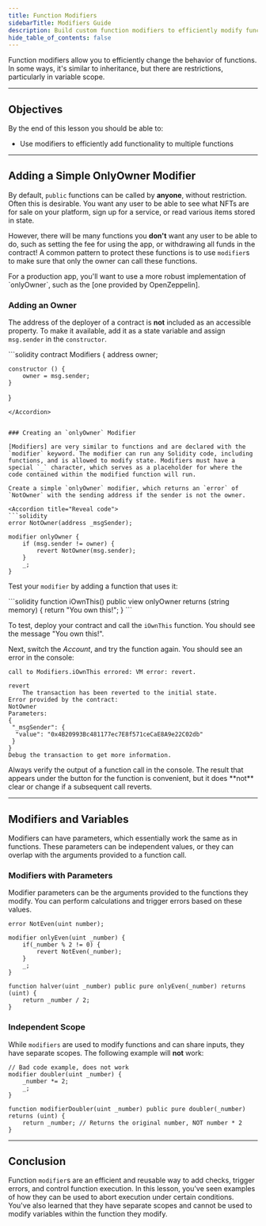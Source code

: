 ```yaml
---
title: Function Modifiers
sidebarTitle: Modifiers Guide
description: Build custom function modifiers to efficiently modify functionality.
hide_table_of_contents: false
---
```


Function modifiers allow you to efficiently change the behavior of functions. In some ways, it's similar to inheritance, but there are restrictions, particularly in variable scope.

---

## Objectives

By the end of this lesson you should be able to:

- Use modifiers to efficiently add functionality to multiple functions

---

## Adding a Simple OnlyOwner Modifier

By default, `public` functions can be called by **anyone**, without restriction. Often this is desirable. You want any user to be able to see what NFTs are for sale on your platform, sign up for a service, or read various items stored in state.

However, there will be many functions you **don't** want any user to be able to do, such as setting the fee for using the app, or withdrawing all funds in the contract! A common pattern to protect these functions is to use `modifier`s to make sure that only the owner can call these functions.

<Warning>
For a production app, you'll want to use a more robust implementation of `onlyOwner`, such as the [one provided by OpenZeppelin].
</Warning>


### Adding an Owner

The address of the deployer of a contract is **not** included as an accessible property. To make it available, add it as a state variable and assign `msg.sender` in the `constructor`.

<Accordion title="Reveal code">
```solidity
contract Modifiers {
    address owner;

    constructor () {
        owner = msg.sender;
    }
}
```
</Accordion>


### Creating an `onlyOwner` Modifier

[Modifiers] are very similar to functions and are declared with the `modifier` keyword. The modifier can run any Solidity code, including functions, and is allowed to modify state. Modifiers must have a special `_` character, which serves as a placeholder for where the code contained within the modified function will run.

Create a simple `onlyOwner` modifier, which returns an `error` of `NotOwner` with the sending address if the sender is not the owner.

<Accordion title="Reveal code">
```solidity
error NotOwner(address _msgSender);
```

```solidity
modifier onlyOwner {
    if (msg.sender != owner) {
        revert NotOwner(msg.sender);
    }
    _;
}
```
</Accordion>

Test your `modifier` by adding a function that uses it:

<Accordion title="Reveal code">
```solidity
function iOwnThis() public view onlyOwner returns (string memory) {
    return "You own this!";
}
```
</Accordion>

To test, deploy your contract and call the `iOwnThis` function. You should see the message "You own this!".

Next, switch the _Account_, and try the function again. You should see an error in the console:

```text
call to Modifiers.iOwnThis errored: VM error: revert.

revert
	The transaction has been reverted to the initial state.
Error provided by the contract:
NotOwner
Parameters:
{
 "_msgSender": {
  "value": "0x4B20993Bc481177ec7E8f571ceCaE8A9e22C02db"
 }
}
Debug the transaction to get more information.
```

<Warning>
Always verify the output of a function call in the console. The result that appears under the button for the function is convenient, but it does **not** clear or change if a subsequent call reverts.
</Warning>


---

## Modifiers and Variables

Modifiers can have parameters, which essentially work the same as in functions. These parameters can be independent values, or they can overlap with the arguments provided to a function call.

### Modifiers with Parameters

Modifier parameters can be the arguments provided to the functions they modify. You can perform calculations and trigger errors based on these values.

```solidity
error NotEven(uint number);

modifier onlyEven(uint _number) {
    if(_number % 2 != 0) {
        revert NotEven(_number);
    }
    _;
}

function halver(uint _number) public pure onlyEven(_number) returns (uint) {
    return _number / 2;
}
```

### Independent Scope

While `modifiers` are used to modify functions and can share inputs, they have separate scopes. The following example will **not** work:

```solidity
// Bad code example, does not work
modifier doubler(uint _number) {
    _number *= 2;
    _;
}

function modifierDoubler(uint _number) public pure doubler(_number) returns (uint) {
    return _number; // Returns the original number, NOT number * 2
}
```

---

## Conclusion

Function `modifier`s are an efficient and reusable way to add checks, trigger errors, and control function execution. In this lesson, you've seen examples of how they can be used to abort execution under certain conditions. You've also learned that they have separate scopes and cannot be used to modify variables within the function they modify.

[one provided by OpenZeppelin]: https://github.com/OpenZeppelin/openzeppelin-contracts/blob/master/contracts/access/Ownable.sol
